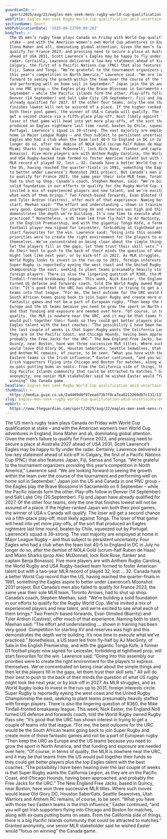 ```yaml
---
guardianId: >-
  sport/2025/aug/22/eagles-men-seek-mens-rugby-world-cup-qualification-amid-uncertainty-over-us-future
webTitle: Eagles men seek Rugby World Cup qualification amid uncertainty over US future
sectionName: Sport
webPublicationDate: '2025-08-22T09:00:28Z'
bodyText: >-
  The US men’s rugby team plays Canada on Friday with World Cup qualification at
  stake – and with the American women’s own World Cup adventures in England,
  Ilona Maher and all, dominating global attention. Given the men’s failure to
  qualify for France 2023, and pressing need to secure a place at Australia 2027
  ahead of USA 2031, Scott Lawrence’s Eagles may be happy to fly under the
  radar. Certainly, Lawrence delivered a low-key statement ahead of kick-off in
  Calgary, the first of a Pacific Nations Cup (PNC) that also features Japan,
  Fiji, Samoa and Tonga. “We’re grateful to the tournament organizers providing
  this year’s competition in North America,” Lawrence said. “We are looking
  forward to seeing the growth within the team over the course of the tournament
  and performing well on home soil in September.” Japan join the US and Canada
  in one PNC group – the Eagles play the Brave Blossoms in Sacramento on 6
  September – while the Pacific islands form the other. Play-offs follow in
  Denver (14 September) and Salt Lake City (20 September). Fiji and Japan have
  already qualified for 2027. Of the other four teams, only the one that
  finishes lowest will not be assured of a place. If the higher-ranked Japan win
  both their pool games, the winner of USA v Canada will qualify. The loser will
  get a second chance via a fifth-place play-off, most likely against Tonga. The
  loser of that game will head into yet more play-offs, of the sort that
  produced an Eagles nightmare last time round, beaten by Chile, squeezed out by
  Portugal. Lawrence’s squad is 39-strong. The vast majority are employed at
  home in Major League Rugby – and thus subject to persistent uncertainty. Four
  Eagles who had a club when the team lost 40-5 to England in DC in July no
  longer do so, after the demise of NOLA Gold (scrum-half Ruben de Haas) and
  Miami Sharks (prop Alec McDonnell, lock Rick Rose, flanker and captain Benja
  Bonasso). Five more players are with Anthem Rugby Carolina, the World Rugby
  and USA Rugby-backed team formed to foster American talent but with a two-year
  MLR record of played 32, lost … 32. Canada have a better World Cup record than
  the US, having reached the quarter-finals in 1991, something the Eagles aspire
  to better under Lawrence’s Moonshot 2031 project. But Canada’s men also failed
  to qualify for France 2023, the same year their sole MLR team, Toronto Arrows,
  had to shut up shop. Canada’s coach, Stephen Meehan, said: “We’re building a
  solid foundation in our efforts to qualify for the Rugby World Cup. We’ve
  invited a mix of experienced players and new talent, and we’re excited to see
  what each of them brings.” Two French-based forwards, Evan Olmsted (Biarritz)
  and Tyler Ardron (Castres), offer much of that experience. Naming both to
  start, Meehan said: “The effort and understanding … shown in training has been
  very good. Competition for starting XV and reserves was high and this
  demonstrates the depth we’re building. It’s now time to execute what we’ve
  practiced.” Nonetheless, a US team led from fly-half by AJ MacGinty, of Sale
  in the English Premiership, and with the gigantic Tonga Kofe, a former D1
  football player now signed for Leicester, forbidding at tighthead prop, will
  start favourites for the win. Lawrence said: “Going into this assembly our
  priorities were to create the right environment for the players to express
  themselves. We’ve concentrated on being clear about the simple things and then
  let the players fill in the gaps, let them trust their skill sets.” All will
  do their best to push to the back of their minds the question of what US rugby
  might look like next year, or by kick-off in 2027. As MLR struggles, and as
  World Rugby looks to invest in the run-up to 2031, foreign interests circle.
  Super Rugby is reportedly eyeing the west coast and the United Rugby
  Championship the east, seeking to plant teams presumably heavily staffed with
  foreign players. There is also the lingering question of R360, the Mike
  Tindall-fronted breakaway league. This week, Nick Easter, the England No8
  turned US defense and forwards coach, told the World Rugby owned Rugby Pass
  site: “It’s good that the URC has shown interest in trying to get a couple of
  teams into that league. “For me, the best outcome for the URC would be the
  South African teams going back to join Super Rugby and create more of those
  fantastic games and not be a part of European rugby. “Then keep the URC as
  Europe and the US teams because you need to grow the sport in North America,
  and that funding and exposure are needed over here. “Of course, in terms of
  quality, the MLR is nowhere near the URC, and it may be that teams from the US
  would pull together their funds so they could get better players plus the top
  Eagles talent with the best coaches. “The possibility I have been hearing over
  the last couple of weeks is that Super Rugby wants the California Legion, as
  they are on the Pacific Coast, and Chicago Hounds, having been approached, and
  probably the Free Jacks for the URC.” The New England Free Jacks, based in
  Quincy, near Boston, have won three successive MLR titles. Where such moves
  would leave Old Glory DC, Houston SaberCats, Seattle Seawolves, Utah Warriors
  and Anthem RC remains, of course, to be seen. “What you have with those two
  Eastern teams is the Irish influence,” Easter continued, “and you will get
  Irish supporters flying into Chicago and Boston for matches, along with
  ex-pats putting bums on seats. From the California side of things, there is a
  big Pacific Islands community that could be attracted to matches.” Granted
  anonymity, one senior MLR stakeholder said he wished Easter would “focus on
  winning” the Canada game.
headline: Eagles men seek Rugby World Cup qualification amid uncertainty over US future
thumbnail: >-
  https://media.guim.co.uk/2a4469d0f97eead73b7f8ca7ea0212269db7c131/137_0_2604_2084/500.jpg
slug: eagles-men-seek-rugby-world-cup-qualification-amid-uncertainty-over-us-future
webUrl: >-
  https://www.theguardian.com/sport/2025/aug/22/eagles-men-seek-mens-rugby-world-cup-qualification-amid-uncertainty-over-us-future
---
```

The US men’s rugby team plays Canada on Friday with World Cup qualification at stake – and with the American women’s own World Cup adventures in England, Ilona Maher and all, dominating global attention. Given the men’s failure to qualify for France 2023, and pressing need to secure a place at Australia 2027 ahead of USA 2031, Scott Lawrence’s Eagles may be happy to fly under the radar. Certainly, Lawrence delivered a low-key statement ahead of kick-off in Calgary, the first of a Pacific Nations Cup (PNC) that also features Japan, Fiji, Samoa and Tonga. “We’re grateful to the tournament organizers providing this year’s competition in North America,” Lawrence said. “We are looking forward to seeing the growth within the team over the course of the tournament and performing well on home soil in September.” Japan join the US and Canada in one PNC group – the Eagles play the Brave Blossoms in Sacramento on 6 September – while the Pacific islands form the other. Play-offs follow in Denver (14 September) and Salt Lake City (20 September). Fiji and Japan have already qualified for 2027. Of the other four teams, only the one that finishes lowest will not be assured of a place. If the higher-ranked Japan win both their pool games, the winner of USA v Canada will qualify. The loser will get a second chance via a fifth-place play-off, most likely against Tonga. The loser of that game will head into yet more play-offs, of the sort that produced an Eagles nightmare last time round, beaten by Chile, squeezed out by Portugal. Lawrence’s squad is 39-strong. The vast majority are employed at home in Major League Rugby – and thus subject to persistent uncertainty. Four Eagles who had a club when the team lost 40-5 to England in DC in July no longer do so, after the demise of NOLA Gold (scrum-half Ruben de Haas) and Miami Sharks (prop Alec McDonnell, lock Rick Rose, flanker and captain Benja Bonasso). Five more players are with Anthem Rugby Carolina, the World Rugby and USA Rugby-backed team formed to foster American talent but with a two-year MLR record of played 32, lost … 32. Canada have a better World Cup record than the US, having reached the quarter-finals in 1991, something the Eagles aspire to better under Lawrence’s Moonshot 2031 project. But Canada’s men also failed to qualify for France 2023, the same year their sole MLR team, Toronto Arrows, had to shut up shop. Canada’s coach, Stephen Meehan, said: “We’re building a solid foundation in our efforts to qualify for the Rugby World Cup. We’ve invited a mix of experienced players and new talent, and we’re excited to see what each of them brings.” Two French-based forwards, Evan Olmsted (Biarritz) and Tyler Ardron (Castres), offer much of that experience. Naming both to start, Meehan said: “The effort and understanding … shown in training has been very good. Competition for starting XV and reserves was high and this demonstrates the depth we’re building. It’s now time to execute what we’ve practiced.” Nonetheless, a US team led from fly-half by AJ MacGinty, of Sale in the English Premiership, and with the gigantic Tonga Kofe, a former D1 football player now signed for Leicester, forbidding at tighthead prop, will start favourites for the win. Lawrence said: “Going into this assembly our priorities were to create the right environment for the players to express themselves. We’ve concentrated on being clear about the simple things and then let the players fill in the gaps, let them trust their skill sets.” All will do their best to push to the back of their minds the question of what US rugby might look like next year, or by kick-off in 2027. As MLR struggles, and as World Rugby looks to invest in the run-up to 2031, foreign interests circle. Super Rugby is reportedly eyeing the west coast and the United Rugby Championship the east, seeking to plant teams presumably heavily staffed with foreign players. There is also the lingering question of R360, the Mike Tindall-fronted breakaway league. This week, Nick Easter, the England No8 turned US defense and forwards coach, told the World Rugby owned Rugby Pass site: “It’s good that the URC has shown interest in trying to get a couple of teams into that league. “For me, the best outcome for the URC would be the South African teams going back to join Super Rugby and create more of those fantastic games and not be a part of European rugby. “Then keep the URC as Europe and the US teams because you need to grow the sport in North America, and that funding and exposure are needed over here. “Of course, in terms of quality, the MLR is nowhere near the URC, and it may be that teams from the US would pull together their funds so they could get better players plus the top Eagles talent with the best coaches. “The possibility I have been hearing over the last couple of weeks is that Super Rugby wants the California Legion, as they are on the Pacific Coast, and Chicago Hounds, having been approached, and probably the Free Jacks for the URC.” The New England Free Jacks, based in Quincy, near Boston, have won three successive MLR titles. Where such moves would leave Old Glory DC, Houston SaberCats, Seattle Seawolves, Utah Warriors and Anthem RC remains, of course, to be seen. “What you have with those two Eastern teams is the Irish influence,” Easter continued, “and you will get Irish supporters flying into Chicago and Boston for matches, along with ex-pats putting bums on seats. From the California side of things, there is a big Pacific Islands community that could be attracted to matches.” Granted anonymity, one senior MLR stakeholder said he wished Easter would “focus on winning” the Canada game.
